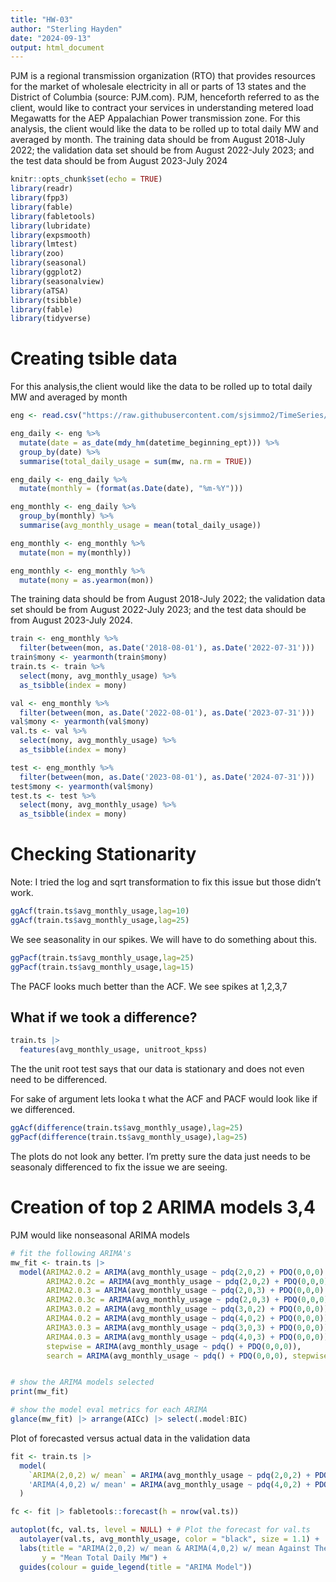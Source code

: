 ```yaml
---
title: "HW-03"
author: "Sterling Hayden"
date: "2024-09-13"
output: html_document
---
```


PJM is a regional transmission organization (RTO) that provides resources for the market of
wholesale electricity in all or parts of 13 states and the District of Columbia (source: PJM.com).
PJM, henceforth referred to as the client, would like to contract your services in understanding
metered load Megawatts for the AEP Appalachian Power transmission zone. For this analysis,
the client would like the data to be rolled up to total daily MW and averaged by month. The
training data should be from August 2018-July 2022; the validation data set should be from
August 2022-July 2023; and the test data should be from August 2023-July 2024
```r
knitr::opts_chunk$set(echo = TRUE)
library(readr)
library(fpp3)
library(fable)
library(fabletools)
library(lubridate)
library(expsmooth)
library(lmtest)
library(zoo)
library(seasonal)
library(ggplot2)
library(seasonalview)
library(aTSA)
library(tsibble)
library(fable)
library(tidyverse)
```


# Creating tsible data
For this analysis,the client would like the data to be rolled up to total daily MW and averaged by month
```r
eng <- read.csv("https://raw.githubusercontent.com/sjsimmo2/TimeSeries/master/energy_F2024.csv")

eng_daily <- eng %>%
  mutate(date = as_date(mdy_hm(datetime_beginning_ept))) %>%
  group_by(date) %>%
  summarise(total_daily_usage = sum(mw, na.rm = TRUE))

eng_daily <- eng_daily %>% 
  mutate(monthly = (format(as.Date(date), "%m-%Y")))

eng_monthly <- eng_daily %>% 
  group_by(monthly) %>% 
  summarise(avg_monthly_usage = mean(total_daily_usage))

eng_monthly <- eng_monthly %>% 
  mutate(mon = my(monthly))

eng_monthly <- eng_monthly %>%
  mutate(mony = as.yearmon(mon))
```

The training data should be from August 2018-July 2022; the validation data set should be from
August 2022-July 2023; and the test data should be from August 2023-July 2024.
```r
train <- eng_monthly %>%
  filter(between(mon, as.Date('2018-08-01'), as.Date('2022-07-31')))
train$mony <- yearmonth(train$mony)
train.ts <- train %>% 
  select(mony, avg_monthly_usage) %>% 
  as_tsibble(index = mony)

val <- eng_monthly %>%
  filter(between(mon, as.Date('2022-08-01'), as.Date('2023-07-31')))
val$mony <- yearmonth(val$mony)
val.ts <- val %>% 
  select(mony, avg_monthly_usage) %>% 
  as_tsibble(index = mony)

test <- eng_monthly %>%
  filter(between(mon, as.Date('2023-08-01'), as.Date('2024-07-31')))
test$mony <- yearmonth(val$mony)
test.ts <- test %>% 
  select(mony, avg_monthly_usage) %>% 
  as_tsibble(index = mony)
```


# Checking Stationarity

Note: I tried the log and sqrt transformation to fix this issue but those didn't work.
```r
ggAcf(train.ts$avg_monthly_usage,lag=10)
ggAcf(train.ts$avg_monthly_usage,lag=25)
```
We see seasonality in our spikes. We will have to do something about this.  


```r
ggPacf(train.ts$avg_monthly_usage,lag=25)
ggPacf(train.ts$avg_monthly_usage,lag=15)
```
The PACF looks much better than the ACF. We see spikes at 1,2,3,7


## What if we took a difference?

```r
train.ts |>
  features(avg_monthly_usage, unitroot_kpss)
```
The the unit root test says that our data is stationary and does not even need to be differenced. 


For sake of argument lets looka t what the ACF and PACF would look like if we differenced.
```r
ggAcf(difference(train.ts$avg_monthly_usage),lag=25)
ggPacf(difference(train.ts$avg_monthly_usage),lag=25)
```
The plots do not look any better.  I'm pretty sure the data just needs to be seasonaly differenced to fix the issue we are seeing. 



# Creation of top 2 ARIMA models 3,4
PJM would like nonseasonal ARIMA models
```r
# fit the following ARIMA's
mw_fit <- train.ts |>
  model(ARIMA2.0.2 = ARIMA(avg_monthly_usage ~ pdq(2,0,2) + PDQ(0,0,0) + 0),
        ARIMA2.0.2c = ARIMA(avg_monthly_usage ~ pdq(2,0,2) + PDQ(0,0,0) + 1),
        ARIMA2.0.3 = ARIMA(avg_monthly_usage ~ pdq(2,0,3) + PDQ(0,0,0) + 0),
        ARIMA2.0.3c = ARIMA(avg_monthly_usage ~ pdq(2,0,3) + PDQ(0,0,0) + 1),
        ARIMA3.0.2 = ARIMA(avg_monthly_usage ~ pdq(3,0,2) + PDQ(0,0,0)),
        ARIMA4.0.2 = ARIMA(avg_monthly_usage ~ pdq(4,0,2) + PDQ(0,0,0)),
        ARIMA3.0.3 = ARIMA(avg_monthly_usage ~ pdq(3,0,3) + PDQ(0,0,0)),
        ARIMA4.0.3 = ARIMA(avg_monthly_usage ~ pdq(4,0,3) + PDQ(0,0,0)),
        stepwise = ARIMA(avg_monthly_usage ~ pdq() + PDQ(0,0,0)),
        search = ARIMA(avg_monthly_usage ~ pdq() + PDQ(0,0,0), stepwise=FALSE))


# show the ARIMA models selected
print(mw_fit)

# show the model eval metrics for each ARIMA
glance(mw_fit) |> arrange(AICc) |> select(.model:BIC)

```

Plot of forecasted versus actual data in the validation data
```r
fit <- train.ts |>
  model(
    `ARIMA(2,0,2) w/ mean` = ARIMA(avg_monthly_usage ~ pdq(2,0,2) + PDQ(0,0,0) + 1),
    'ARIMA(4,0,2) w/ mean' = ARIMA(avg_monthly_usage ~ pdq(4,0,2) + PDQ(0,0,0) + 1)
  )

fc <- fit |> fabletools::forecast(h = nrow(val.ts))

autoplot(fc, val.ts, level = NULL) + # Plot the forecast for val.ts
  autolayer(val.ts, avg_monthly_usage, color = "black", size = 1.1) +  # Actual validation data
  labs(title = "ARIMA(2,0,2) w/ mean & ARIMA(4,0,2) w/ mean Against The Validation Data",
       y = "Mean Total Daily MW") +
  guides(colour = guide_legend(title = "ARIMA Model")) 
```

```r

```







